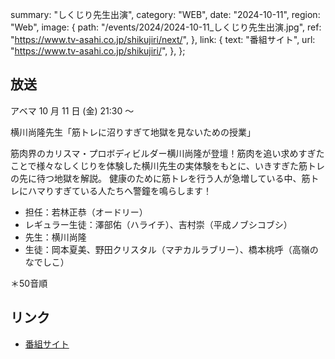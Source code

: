   summary: "しくじり先生出演",
  category: "WEB",
  date: "2024-10-11",
  region: "Web",
  image: {
    path: "/events/2024/2024-10-11_しくじり先生出演.jpg",
    ref: "https://www.tv-asahi.co.jp/shikujiri/next/",
  },
  link: {
    text: "番組サイト",
    url: "https://www.tv-asahi.co.jp/shikujiri/",
  },
};

## 放送

アベマ 10 月 11 日 (金) 21:30 ～

横川尚隆先生「筋トレに沼りすぎて地獄を見ないための授業」

筋肉界のカリスマ・プロボディビルダー横川尚隆が登壇！筋肉を追い求めすぎたことで様々なしくじりを体験した横川先生の実体験をもとに、いきすぎた筋トレの先に待つ地獄を解説。
健康のために筋トレを行う人が急増している中、筋トレにハマりすぎている人たちへ警鐘を鳴らします！

- 担任：若林正恭（オードリー）
- レギュラー生徒：澤部佑（ハライチ）、吉村崇（平成ノブシコブシ）
- 先生：横川尚隆
- 生徒：岡本夏美、野田クリスタル（マヂカルラブリー）、橋本桃呼（高嶺のなでしこ）

＊50音順

## リンク

- [番組サイト](https://www.tv-asahi.co.jp/shikujiri/)
